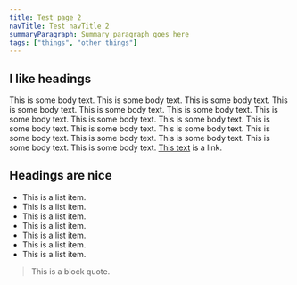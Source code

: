 ```yaml
---
title: Test page 2
navTitle: Test navTitle 2
summaryParagraph: Summary paragraph goes here
tags: ["things", "other things"]
---
```


## I like headings

This is some body text. This is some body text. This is some body text. This is some body text. This is some body text. This is some body text. This is some body text. This is some body text. This is some body text. This is some body text. This is some body text. This is some body text. This is some body text. This is some body text. This is some body text. This is some body text. This is some body text. [This text](#) is a link.

## Headings are nice

- This is a list item.
- This is a list item.
- This is a list item.
- This is a list item.
- This is a list item.
- This is a list item.
- This is a list item.

> This is a block quote.

